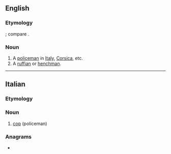 ==English==

===Etymology===
{{bor|en|it|sbirro|notext=1}}; compare {{cog|fr|sbire}}.

===Noun===
{{en-noun|s|sbirri}}

# A [[policeman]] in [[Italy]], [[Corsica]], etc.
# A [[ruffian]] or [[henchman]].

----

==Italian==
===Etymology===
{{rfe|it|partially given in etymology for French [[sbire]]}}

===Noun===
{{it-noun|m}}

# [[cop]] (policeman)

===Anagrams===
* {{l|it|sborri}}